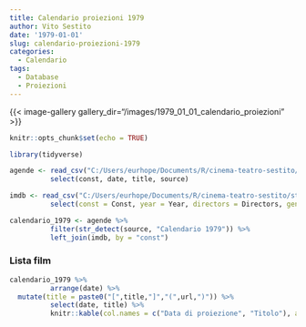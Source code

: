 ```yaml
---
title: Calendario proiezioni 1979
author: Vito Sestito
date: '1979-01-01'
slug: calendario-proiezioni-1979
categories:
  - Calendario
tags:
  - Database
  - Proiezioni
---
```

{{< image-gallery gallery_dir="/images/1979_01_01_calendario_proiezioni" >}}
```r
knitr::opts_chunk$set(echo = TRUE)

library(tidyverse)

agende <- read_csv("C:/Users/eurhope/Documents/R/cinema-teatro-sestito/static/data/programmazione_agende.csv") %>%
          select(const, date, title, source)

imdb <- read_csv("C:/Users/eurhope/Documents/R/cinema-teatro-sestito/static/data/programmazione_imdb.csv") %>%
          select(const = Const, year = Year, directors = Directors, genres = Genres, imdb_rating = `IMDb Rating`, runtime = `Runtime (mins)`, url = URL)

calendario_1979 <- agende %>%
          filter(str_detect(source, "Calendario 1979")) %>%
          left_join(imdb, by = "const")
```
### Lista film
```r
calendario_1979 %>%
          arrange(date) %>%
  mutate(title = paste0("[",title,"]","(",url,")")) %>%
          select(date, title) %>%
          knitr::kable(col.names = c("Data di proiezione", "Titolo"), align = c("l", "l", "l"))
```
